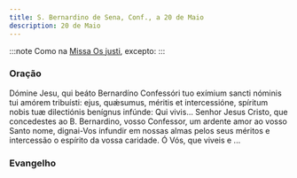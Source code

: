 ```yaml
---
title: S. Bernardino de Sena, Conf., a 20 de Maio
description: 20 de Maio
---
```


:::note
Como na [Missa Os justi](/missal/comum/14confessoresnaopontifices1), excepto:
:::


### Oração

<div class="side-by-side not-content">
  <span>
    Dómine Jesu, qui beáto Bernardíno Confessóri tuo exímium sancti nóminis tui amórem tribuísti:
    ejus, quǽsumus, méritis et intercessióne, spíritum nobis tuæ dilectiónis benígnus infúnde: Qui
    vivis...
  </span>
  <span>
    Senhor Jesus Cristo, que concedestes ao B. Bernardino, vosso Confessor, um ardente amor ao vosso
    Santo nome, dignai-Vos infundir em nossas almas pelos seus méritos e intercessão o espírito da
    vossa caridade. Ó Vós, que viveis e ...
  </span>
</div>

### Evangelho

<LinkCard href="/missal/comum/16abades#evangelho" title="Abades - Missa Os justi" />
